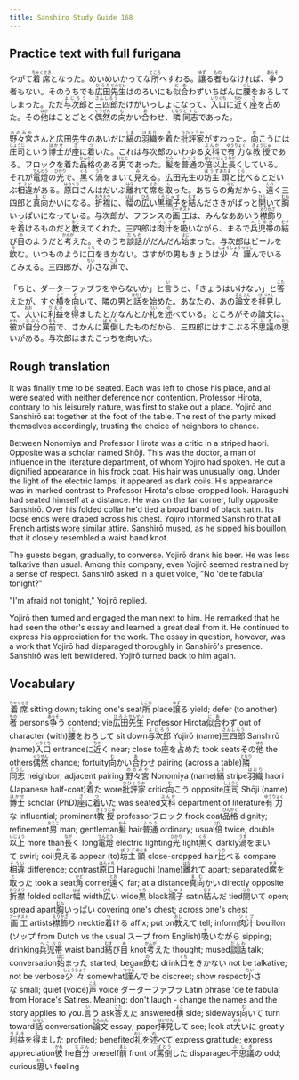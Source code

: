 ```yaml
---
title: Sanshiro Study Guide 168
---
```


## Practice text with full furigana

<p>
やがて<ruby><rb>着席</rb><rt>ちゃくせき</rt></ruby>となった。めいめいかってな<ruby><rb>所</rb><rt>ところ</rt></ruby>へすわる。<ruby><rb>譲</rb><rt>ゆず</rt></ruby>る<ruby><rb>者</rb><rt>もの</rt></ruby>もなければ、<ruby><rb>争</rb><rt>あらそ</rt></ruby>う者もない。そのうちでも<ruby><rb>広田</rb><rt>ひろた</rt></ruby><ruby><rb>先生</rb><rt>せんせい</rt></ruby>はのろいにも<ruby><rb>似合</rb><rt>にあ</rt></ruby>わずいちばんに<ruby><rb>腰</rb><rt>こし</rt></ruby>をおろしてしまった。ただ<ruby><rb>与次郎</rb><rt>よじろう</rt></ruby>と<ruby><rb>三四郎</rb><rt>さんしろう</rt></ruby>だけがいっしょになって、<ruby><rb>入口</rb><rt>いりぐち</rt></ruby>に<ruby><rb>近</rb><rt>ちか</rt></ruby>く<ruby><rb>座</rb><rt>ざ</rt></ruby>を<ruby><rb>占</rb><rt>し</rt></ruby>めた。その<ruby><rb>他</rb><rt>ほか</rt></ruby>はことごとく<ruby><rb>偶然</rb><rt>ぐうぜん</rt></ruby>の<ruby><rb>向</rb><rt>む</rt></ruby>かい<ruby><rb>合</rb><rt>あ</rt></ruby>わせ、<ruby><rb>隣</rb><rt>となり</rt></ruby><ruby><rb>同志</rb><rt>どうし</rt></ruby>であった。
</p>

<p>
<ruby><rb>野々宮</rb><rt>ののみや</rt></ruby>さんと広田先生のあいだに<ruby><rb>縞</rb><rt>しま</rt></ruby>の<ruby><rb>羽織</rb><rt>はおり</rt></ruby>を<ruby><rb>着</rb><rt>き</rt></ruby>た<ruby><rb>批評家</rb><rt>ひひょうか</rt></ruby>がすわった。<ruby><rb>向</rb><rt>む</rt></ruby>こうには<ruby><rb>庄司</rb><rt>しょうじ</rt></ruby>という<ruby><rb>博士</rb><rt>はかせ</rt></ruby>が<ruby><rb>座</rb><rt>ざ</rt></ruby>に<ruby><rb>着</rb><rt>つ</rt></ruby>いた。これは与次郎のいわゆる<ruby><rb>文科</rb><rt>ぶんか</rt></ruby>で<ruby><rb>有力</rb><rt>ゆうりょく</rt></ruby>な<ruby><rb>教授</rb><rt>きょうじゅ</rt></ruby>である。フロックを着た<ruby><rb>品格</rb><rt>ひんかく</rt></ruby>のある<ruby><rb>男</rb><rt>おとこ</rt></ruby>であった。<ruby><rb>髪</rb><rt>かみ</rt></ruby>を<ruby><rb>普通</rb><rt>ふつう</rt></ruby>の<ruby><rb>倍</rb><rt>ばい</rt></ruby><ruby><rb>以上</rb><rt>いじょう</rt></ruby><ruby><rb>長</rb><rt>なが</rt></ruby>くしている。それが<ruby><rb>電燈</rb><rt>でんとう</rt></ruby>の<ruby><rb>光</rb><rt>ひかり</rt></ruby>で、<ruby><rb>黒</rb><rt>くろ</rt></ruby>く<ruby><rb>渦</rb><rt>うず</rt></ruby>をまいて<ruby><rb>見</rb><rt>み</rt></ruby>える。広田先生の<ruby><rb>坊主</rb><rt>ぼうず</rt></ruby><ruby><rb>頭</rb><rt>あたま</rt></ruby>と<ruby><rb>比</rb><rt>くら</rt></ruby>べるとだいぶ<ruby><rb>相違</rb><rt>そうい</rt></ruby>がある。<ruby><rb>原口</rb><rt>はらぐち</rt></ruby>さんはだいぶ<ruby><rb>離</rb><rt>はな</rt></ruby>れて<ruby><rb>席</rb><rt>せき</rt></ruby>を<ruby><rb>取</rb><rt>と</rt></ruby>った。あちらの<ruby><rb>角</rb><rt>かど</rt></ruby>だから、<ruby><rb>遠</rb><rt>とお</rt></ruby>く三四郎と<ruby><rb>真向</rb><rt>まむ</rt></ruby>かいになる。<ruby><rb>折襟</rb><rt>おりえり</rt></ruby>に、<ruby><rb>幅</rb><rt>はば</rt></ruby>の<ruby><rb>広</rb><rt>ひろ</rt></ruby>い<ruby><rb>黒</rb><rt>くろ</rt></ruby><ruby><rb>襦子</rb><rt>じゅす</rt></ruby>を<ruby><rb>結</rb><rt>むす</rt></ruby>んださきがぱっと<ruby><rb>開</rb><rt>ひら</rt></ruby>いて<ruby><rb>胸</rb><rt>むね</rt></ruby>いっぱいになっている。与次郎が、フランスの<ruby><rb>画工</rb><rt>アーチスト</rt></ruby>は、みんなああいう<ruby><rb>襟飾</rb><rt>えりかざ</rt></ruby>りを<ruby><rb>着</rb><rt>つ</rt></ruby>けるものだと<ruby><rb>教</rb><rt>おし</rt></ruby>えてくれた。三四郎は<ruby><rb>肉汁</rb><rt>ソップ</rt></ruby>を<ruby><rb>吸</rb><rt>す</rt></ruby>いながら、まるで<ruby><rb>兵児帯</rb><rt>へこおび</rt></ruby>の<ruby><rb>結</rb><rt>むす</rt></ruby>び<ruby><rb>目</rb><rt>め</rt></ruby>のようだと<ruby><rb>考</rb><rt>かんが</rt></ruby>えた。そのうち<ruby><rb>談話</rb><rt>だんわ</rt></ruby>がだんだん<ruby><rb>始</rb><rt>はじ</rt></ruby>まった。与次郎はビールを<ruby><rb>飲</rb><rt>の</rt></ruby>む。いつものように<ruby><rb>口</rb><rt>くち</rt></ruby>をきかない。さすがの男もきょうは<ruby><rb>少々</rb><rt>しょうしょう</rt></ruby><ruby><rb>謹</rb><rt>つつし</rt></ruby>んでいるとみえる。三四郎が、<ruby><rb>小</rb><rt>ちい</rt></ruby>さな<ruby><rb>声</rb><rt>こえ</rt></ruby>で、
</p>

<p>
「ちと、ダーターファブラをやらないか」と<ruby><rb>言</rb><rt>い</rt></ruby>うと、「きょうはいけない」と<ruby><rb>答</rb><rt>こた</rt></ruby>えたが、すぐ<ruby><rb>横</rb><rt>よこ</rt></ruby>を<ruby><rb>向</rb><rt>む</rt></ruby>いて、隣の男と<ruby><rb>話</rb><rt>はなし</rt></ruby>を始めた。あなたの、あの<ruby><rb>論文</rb><rt>ろんぶん</rt></ruby>を<ruby><rb>拝見</rb><rt>はいけん</rt></ruby>して、<ruby><rb>大</rb><rt>おお</rt></ruby>いに<ruby><rb>利益</rb><rt>りえき</rt></ruby>を<ruby><rb>得</rb><rt>え</rt></ruby>ましたとかなんとか<ruby><rb>礼</rb><rt>れい</rt></ruby>を<ruby><rb>述</rb><rt>の</rt></ruby>べている。ところがその論文は、<ruby><rb>彼</rb><rt>かれ</rt></ruby>が<ruby><rb>自分</rb><rt>じぶん</rt></ruby>の<ruby><rb>前</rb><rt>まえ</rt></ruby>で、さかんに<ruby><rb>罵倒</rb><rt>ばとう</rt></ruby>したものだから、三四郎にはすこぶる<ruby><rb>不思議</rb><rt>ふしぎ</rt></ruby>の<ruby><rb>思</rb><rt>おも</rt></ruby>いがある。与次郎はまたこっちを向いた。
</p>


## Rough translation

It was finally time to be seated. Each was left to chose his place, and all were seated with neither deference nor contention. Professor Hirota, contrary to his leisurely nature, was first to stake out a place. Yojirō and Sanshirō sat together at the foot of the table. The rest of the party mixed themselves accordingly, trusting the choice of neighbors to chance. 

Between Nonomiya and Professor Hirota was a critic in a striped haori. Opposite was a scholar named Shōji. This was the doctor, a man of influence in the literature department, of whom Yojirō had spoken. He cut a dignified appearance in his frock coat. His hair was unusually long. Under the light of the electric lamps, it appeared as dark coils. His appearance was in marked contrast to Professor Hirota's close-cropped look. Haraguchi had seated himself at a distance. He was on the far corner, fully opposite Sanshirō. Over his folded collar he'd tied a broad band of black satin. Its loose ends were draped across his chest. Yojirō informed Sanshirō that all French artists wore similar attire. Sanshirō mused, as he sipped his bouillon, that it closely resembled a waist band knot.

The guests began, gradually, to converse. Yojirō drank his beer. He was less talkative than usual. Among this company, even Yojirō seemed restrained by a sense of respect. Sanshirō asked in a quiet voice, "No 'de te fabula' tonight?"

"I'm afraid not tonight," Yojirō replied.

Yojirō then turned and engaged the man next to him. He remarked that he had seen the other's essay and learned a great deal from it. He continued to express his appreciation for the work. The essay in question, however, was a work that Yojirō had disparaged thoroughly in Sanshirō's presence. Sanshirō was left bewildered. Yojirō turned back to him again.       


## Vocabulary

<p>
<span class="vocabstudy"><ruby><rb>着席</rb><rt>ちゃくせき</rt></ruby>&nbsp;sitting down; taking one's seat</span><span class="vocabstudy"><ruby><rb>所</rb><rt>ところ</rt></ruby>&nbsp;place</span><span class="vocabstudy"><ruby><rb>譲</rb><rt>ゆず</rt></ruby>る&nbsp;yield; defer (to another)</span><span class="vocabstudy"><ruby><rb>者</rb><rt>もの</rt></ruby>&nbsp;persons</span><span class="vocabstudy"><ruby><rb>争</rb><rt>あらそ</rt></ruby>う&nbsp;contend; vie</span><span class="vocabstudy"><ruby><rb>広田</rb><rt>ひろた</rt></ruby><ruby><rb>先生</rb><rt>せんせい</rt></ruby>&nbsp;Professor Hirota</span><span class="vocabstudy"><ruby><rb>似合</rb><rt>にあ</rt></ruby>わず&nbsp;out of character (with)</span><span class="vocabstudy"><ruby><rb>腰</rb><rt>こし</rt></ruby>をおろして&nbsp;sit down</span><span class="vocabstudy"><ruby><rb>与次郎</rb><rt>よじろう</rt></ruby>&nbsp;Yojirō (name)</span><span class="vocabstudy"><ruby><rb>三四郎</rb><rt>さんしろう</rt></ruby>&nbsp;Sanshirō (name)</span><span class="vocabstudy"><ruby><rb>入口</rb><rt>いりぐち</rt></ruby>&nbsp;entrance</span><span class="vocabstudy">に<ruby><rb>近</rb><rt>ちか</rt></ruby>く&nbsp;near; close to</span><span class="vocabstudy"><ruby><rb>座</rb><rt>ざ</rt></ruby>を<ruby><rb>占</rb><rt>し</rt></ruby>めた&nbsp;took seats</span><span class="vocabstudy">その<ruby><rb>他</rb><rt>ほか</rt></ruby>&nbsp;the others</span><span class="vocabstudy"><ruby><rb>偶然</rb><rt>ぐうぜん</rt></ruby>&nbsp;chance; fortuity</span><span class="vocabstudy"><ruby><rb>向</rb><rt>む</rt></ruby>かい<ruby><rb>合</rb><rt>あ</rt></ruby>わせ&nbsp;pairing (across a table)</span><span class="vocabstudy"><ruby><rb>隣</rb><rt>となり</rt></ruby><ruby><rb>同志</rb><rt>どうし</rt></ruby>&nbsp;neighbor; adjacent pairing</span>
<span class="vocabstudy"><ruby><rb>野々宮</rb><rt>ののみや</rt></ruby>&nbsp;Nonomiya (name)</span><span class="vocabstudy"><ruby><rb>縞</rb><rt>しま</rt></ruby>&nbsp;stripe</span><span class="vocabstudy"><ruby><rb>羽織</rb><rt>はおり</rt></ruby>&nbsp;haori (Japanese half-coat)</span><span class="vocabstudy"><ruby><rb>着</rb><rt>き</rt></ruby>た&nbsp;wore</span><span class="vocabstudy"><ruby><rb>批評家</rb><rt>ひひょうか</rt></ruby>&nbsp;critic</span><span class="vocabstudy"><ruby><rb>向</rb><rt>む</rt></ruby>こう&nbsp;opposite</span><span class="vocabstudy"><ruby><rb>庄司</rb><rt>しょうじ</rt></ruby>&nbsp;Shōji (name)</span><span class="vocabstudy"><ruby><rb>博士</rb><rt>はかせ</rt></ruby>&nbsp;scholar (PhD)</span><span class="vocabstudy"><ruby><rb>座</rb><rt>ざ</rt></ruby>に<ruby><rb>着</rb><rt>つ</rt></ruby>いた&nbsp;was seated</span><span class="vocabstudy"><ruby><rb>文科</rb><rt>ぶんか</rt></ruby>&nbsp;department of literature</span><span class="vocabstudy"><ruby><rb>有力</rb><rt>ゆうりょく</rt></ruby>な&nbsp;influential; prominent</span><span class="vocabstudy"><ruby><rb>教授</rb><rt>きょうじゅ</rt></ruby>&nbsp;professor</span><span class="vocabstudy">フロック&nbsp;frock coat</span><span class="vocabstudy"><ruby><rb>品格</rb><rt>ひんかく</rt></ruby>&nbsp;dignity; refinement</span><span class="vocabstudy"><ruby><rb>男</rb><rt>おとこ</rt></ruby>&nbsp;man; gentleman</span><span class="vocabstudy"><ruby><rb>髪</rb><rt>かみ</rt></ruby>&nbsp;hair</span><span class="vocabstudy"><ruby><rb>普通</rb><rt>ふつう</rt></ruby>&nbsp;ordinary; usual</span><span class="vocabstudy"><ruby><rb>倍</rb><rt>ばい</rt></ruby>&nbsp;twice; double</span><span class="vocabstudy"><ruby><rb>以上</rb><rt>いじょう</rt></ruby>&nbsp;more than</span><span class="vocabstudy"><ruby><rb>長</rb><rt>なが</rt></ruby>く&nbsp;long</span><span class="vocabstudy"><ruby><rb>電燈</rb><rt>でんとう</rt></ruby>&nbsp;electric lighting</span><span class="vocabstudy"><ruby><rb>光</rb><rt>ひかり</rt></ruby>&nbsp;light</span><span class="vocabstudy"><ruby><rb>黒</rb><rt>くろ</rt></ruby>く&nbsp;darkly</span><span class="vocabstudy"><ruby><rb>渦</rb><rt>うず</rt></ruby>をまいて&nbsp;swirl; coil</span><span class="vocabstudy"><ruby><rb>見</rb><rt>み</rt></ruby>える&nbsp;appear (to)</span><span class="vocabstudy"><ruby><rb>坊主</rb><rt>ぼうず</rt></ruby><ruby><rb>頭</rb><rt>あたま</rt></ruby>&nbsp;close-cropped hair</span><span class="vocabstudy"><ruby><rb>比</rb><rt>くら</rt></ruby>べる&nbsp;compare</span><span class="vocabstudy"><ruby><rb>相違</rb><rt>そうい</rt></ruby>&nbsp;difference; contrast</span><span class="vocabstudy"><ruby><rb>原口</rb><rt>はらぐち</rt></ruby>&nbsp;Haraguchi (name)</span><span class="vocabstudy"><ruby><rb>離</rb><rt>はな</rt></ruby>れて&nbsp;apart; separated</span><span class="vocabstudy"><ruby><rb>席</rb><rt>せき</rt></ruby>を<ruby><rb>取</rb><rt>と</rt></ruby>った&nbsp;took a seat</span><span class="vocabstudy"><ruby><rb>角</rb><rt>かど</rt></ruby>&nbsp;corner</span><span class="vocabstudy"><ruby><rb>遠</rb><rt>とお</rt></ruby>く&nbsp;far; at a distance</span><span class="vocabstudy"><ruby><rb>真向</rb><rt>まむ</rt></ruby>かい&nbsp;directly opposite</span><span class="vocabstudy"><ruby><rb>折襟</rb><rt>おりえり</rt></ruby>&nbsp;folded collar</span><span class="vocabstudy"><ruby><rb>幅</rb><rt>はば</rt></ruby>&nbsp;width</span><span class="vocabstudy"><ruby><rb>広</rb><rt>ひろ</rt></ruby>い&nbsp;wide</span><span class="vocabstudy"><ruby><rb>黒</rb><rt>くろ</rt></ruby>&nbsp;black</span><span class="vocabstudy"><ruby><rb>襦子</rb><rt>じゅす</rt></ruby>&nbsp;satin</span><span class="vocabstudy"><ruby><rb>結</rb><rt>むす</rt></ruby>んだ&nbsp;tied</span><span class="vocabstudy"><ruby><rb>開</rb><rt>ひら</rt></ruby>いて&nbsp;open; spread apart</span><span class="vocabstudy"><ruby><rb>胸</rb><rt>むね</rt></ruby>いっぱい&nbsp;covering one's chest; across one's chest</span><span class="vocabstudy"><ruby><rb>画工</rb><rt>アーチスト</rt></ruby>&nbsp;artists</span><span class="vocabstudy"><ruby><rb>襟飾</rb><rt>えりかざ</rt></ruby>り&nbsp;necktie</span><span class="vocabstudy"><ruby><rb>着</rb><rt>つ</rt></ruby>ける&nbsp;affix; put on</span><span class="vocabstudy"><ruby><rb>教</rb><rt>おし</rt></ruby>えて&nbsp;tell; inform</span><span class="vocabstudy"><ruby><rb>肉汁</rb><rt>ソップ</rt></ruby>&nbsp;bouillon (ソップ from Dutch vs the usual スープ from English)</span><span class="vocabstudy"><ruby><rb>吸</rb><rt>す</rt></ruby>いながら&nbsp;sipping; drinking</span><span class="vocabstudy"><ruby><rb>兵児帯</rb><rt>へこおび</rt></ruby>&nbsp;waist band</span><span class="vocabstudy"><ruby><rb>結</rb><rt>むす</rt></ruby>び<ruby><rb>目</rb><rt>め</rt></ruby>&nbsp;knot</span><span class="vocabstudy"><ruby><rb>考</rb><rt>かんが</rt></ruby>えた&nbsp;thought; mused</span><span class="vocabstudy"><ruby><rb>談話</rb><rt>だんわ</rt></ruby>&nbsp;talk; conversation</span><span class="vocabstudy"><ruby><rb>始</rb><rt>はじ</rt></ruby>まった&nbsp;started; began</span><span class="vocabstudy"><ruby><rb>飲</rb><rt>の</rt></ruby>む&nbsp;drink</span><span class="vocabstudy"><ruby><rb>口</rb><rt>くち</rt></ruby>をきかない&nbsp;not be talkative; not be verbose</span><span class="vocabstudy"><ruby><rb>少々</rb><rt>しょうしょう</rt></ruby>&nbsp;somewhat</span><span class="vocabstudy"><ruby><rb>謹</rb><rt>つつし</rt></ruby>んで&nbsp;be discreet; show respect</span><span class="vocabstudy"><ruby><rb>小</rb><rt>ちい</rt></ruby>さな&nbsp;small; quiet (voice)</span><span class="vocabstudy"><ruby><rb>声</rb><rt>こえ</rt></ruby>&nbsp;voice</span>
<span class="vocabstudy">ダーターファブラ&nbsp;Latin phrase 'de te fabula' from Horace's Satires. Meaning: don't laugh - change the names and the story applies to you.</span><span class="vocabstudy"><ruby><rb>言</rb><rt>い</rt></ruby>う&nbsp;ask</span><span class="vocabstudy"><ruby><rb>答</rb><rt>こた</rt></ruby>えた&nbsp;answered</span><span class="vocabstudy"><ruby><rb>横</rb><rt>よこ</rt></ruby>&nbsp;side; sideways</span><span class="vocabstudy"><ruby><rb>向</rb><rt>む</rt></ruby>いて&nbsp;turn toward</span><span class="vocabstudy"><ruby><rb>話</rb><rt>はなし</rt></ruby>&nbsp;conversation</span><span class="vocabstudy"><ruby><rb>論文</rb><rt>ろんぶん</rt></ruby>&nbsp;essay; paper</span><span class="vocabstudy"><ruby><rb>拝見</rb><rt>はいけん</rt></ruby>して&nbsp;see; look at</span><span class="vocabstudy"><ruby><rb>大</rb><rt>おお</rt></ruby>いに&nbsp;greatly</span><span class="vocabstudy"><ruby><rb>利益</rb><rt>りえき</rt></ruby>を<ruby><rb>得</rb><rt>え</rt></ruby>ました&nbsp;profited; benefited</span><span class="vocabstudy"><ruby><rb>礼</rb><rt>れい</rt></ruby>を<ruby><rb>述</rb><rt>の</rt></ruby>べて&nbsp;express gratitude; express appreciation</span><span class="vocabstudy"><ruby><rb>彼</rb><rt>かれ</rt></ruby>&nbsp;he</span><span class="vocabstudy"><ruby><rb>自分</rb><rt>じぶん</rt></ruby>&nbsp;oneself</span><span class="vocabstudy"><ruby><rb>前</rb><rt>まえ</rt></ruby>&nbsp;front of</span><span class="vocabstudy"><ruby><rb>罵倒</rb><rt>ばとう</rt></ruby>した&nbsp;disparaged</span><span class="vocabstudy"><ruby><rb>不思議</rb><rt>ふしぎ</rt></ruby>の&nbsp;odd; curious</span><span class="vocabstudy"><ruby><rb>思</rb><rt>おも</rt></ruby>い&nbsp;feeling</span>
</p>
